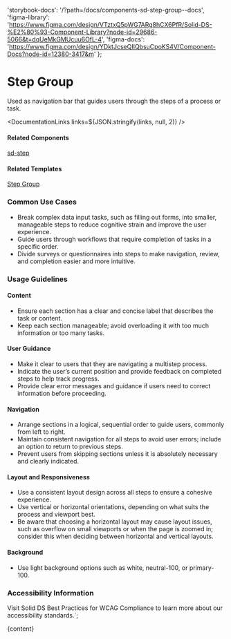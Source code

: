 

  'storybook-docs': '/?path=/docs/components-sd-step-group--docs',
  'figma-library':
    'https://www.figma.com/design/VTztxQ5pWG7ARg8hCX6PfR/Solid-DS-%E2%80%93-Component-Library?node-id=29686-5066&t=dqUeMkGMUcuu6OfL-4',
  'figma-docs': 'https://www.figma.com/design/YDktJcseQIIQbsuCpoKS4V/Component-Docs?node-id=12380-3417&m'
};

# Step Group

Used as navigation bar that guides users through the steps of a process or task.

<DefaultStory />

<DocumentationLinks links=${JSON.stringify(links, null, 2)} />

#### Related Components

[sd-step](/?path=/docs/components-sd-step--docs)

#### Related Templates

[Step Group](/?path=/docs/templates-step-group--docs)

### Common Use Cases

- Break complex data input tasks, such as filling out forms, into smaller, manageable steps to reduce cognitive strain and improve the user experience.
- Guide users through workflows that require completion of tasks in a specific order.
- Divide surveys or questionnaires into steps to make navigation, review, and completion easier and more intuitive.

### Usage Guidelines

#### Content

- Ensure each section has a clear and concise label that describes the task or content.
- Keep each section manageable; avoid overloading it with too much information or too many tasks.

#### User Guidance

- Make it clear to users that they are navigating a multistep process.
- Indicate the user’s current position and provide feedback on completed steps to help track progress.
- Provide clear error messages and guidance if users need to correct information before proceeding.

#### Navigation

- Arrange sections in a logical, sequential order to guide users, commonly from left to right.
- Maintain consistent navigation for all steps to avoid user errors; include an option to return to previous steps.
- Prevent users from skipping sections unless it is absolutely necessary and clearly indicated.

#### Layout and Responsiveness

- Use a consistent layout design across all steps to ensure a cohesive experience.
- Use vertical or horizontal orientations, depending on what suits the process and viewport best.
- Be aware that choosing a horizontal layout may cause layout issues, such as overflow on small viewports or when the page is zoomed in; consider this when deciding between horizontal and vertical layouts.

#### Background

- Use light background options such as white, neutral-100, or primary-100.

### Accessibility Information

Visit <sd-link href="https://www.figma.com/design/YDktJcseQIIQbsuCpoKS4V/Component-Docs?node-id=10708-5011&t=Z1FxSGWkmXG5r5sw-4" target="_blank">Solid DS Best Practices for WCAG Compliance</sd-link> to learn more about our accessibility standards.`;

<Meta title="Components/sd-step-group/Overview" />

<OverviewFormatter story={SdStepGroupStories.Default}>{content}</OverviewFormatter>
